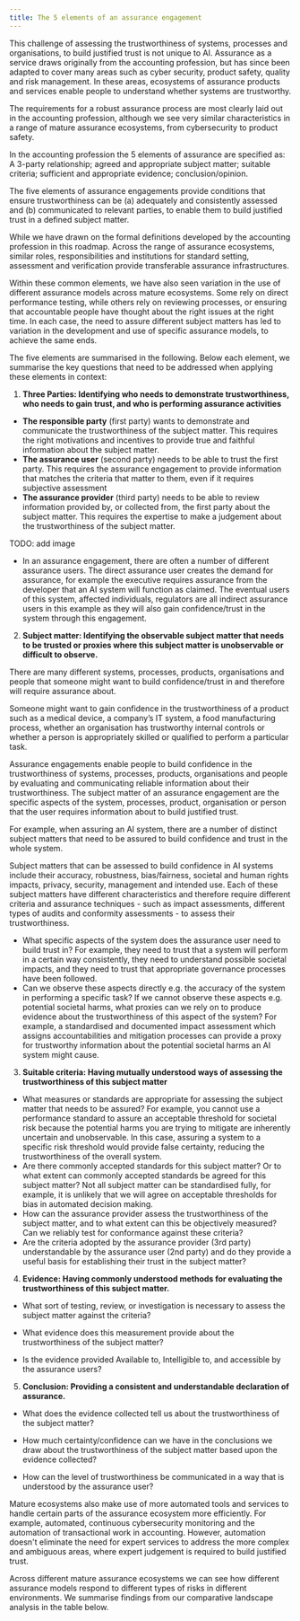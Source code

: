 ```yaml
---
title: The 5 elements of an assurance engagement
---
```



<CookieBanner />

This challenge of assessing the trustworthiness of systems, processes and organisations, to build justified trust is not unique to AI. Assurance as a service draws originally from the accounting profession, but has since been adapted to cover many areas such as cyber security, product safety, quality and risk management. In these areas, ecosystems of assurance products and services enable people to understand whether systems are trustworthy.

The requirements for a robust assurance process are most clearly laid out in the accounting profession, although we see very similar characteristics in a range of mature assurance ecosystems, from cybersecurity to product safety.

In the accounting profession the <OutboundLink href="https://www.iaasb.org/publications/international-standard-assurance-engagements-isae-3000-revised-assurance-engagements-other-audits-or-0">5 elements</OutboundLink> of assurance are specified as: A 3-party relationship; agreed and appropriate subject matter; suitable criteria; sufficient and appropriate evidence; conclusion/opinion.

The five elements of assurance engagements provide conditions that ensure trustworthiness can be (a) adequately and consistently assessed and (b) communicated to relevant parties, to enable them to build justified trust in a defined subject matter.

While we have drawn on the formal definitions developed by the accounting profession in this roadmap. Across the range of assurance ecosystems, similar roles, responsibilities and institutions for standard setting, assessment and verification provide transferable assurance infrastructures.

Within these common elements, we have also seen variation in the use of different assurance models across mature ecosystems. Some rely on direct performance testing, while others rely on reviewing processes, or ensuring that accountable people have thought about the right issues at the right time. In each case, the need to assure different subject matters has led to variation in the development and use of specific assurance models, to achieve the same ends.

The five elements are summarised in the following. Below each element, we summarise the key questions that need to be addressed when applying these elements in context:

1. **<OutboundLink href="https://www.icaew.com/technical/audit-and-assurance/assurance/process/scoping/what-is-feasible/three-party-relationship">Three Parties</OutboundLink>: Identifying who needs to demonstrate trustworthiness, who needs to gain trust, and who is performing assurance activities**

- **The responsible party** (first party) wants to demonstrate and communicate the trustworthiness of the subject matter. This requires the right motivations and incentives to provide true and faithful information about the subject matter.
- **The assurance user** (second party) needs to be able to trust the first party. This requires the assurance engagement to provide information that matches the criteria that matter to them, even if it requires subjective assessment
- **The assurance provider** (third party) needs to be able to review information provided by, or collected from, the first party about the subject matter. This requires the expertise to make a judgement about the trustworthiness of the subject matter.

TODO: add image

- In an assurance engagement, there are often a number of different assurance users. The direct assurance user creates the demand for assurance, for example the executive requires assurance from the developer that an AI system will function as claimed. The eventual users of this system, affected individuals, regulators are all indirect assurance users in this example as they will also gain confidence/trust in the system through this engagement.

2. **<OutboundLink href="https://www.icaew.com/technical/audit-and-assurance/assurance/process/scoping/what-is-feasible/subject-matter">Subject matter</OutboundLink>: Identifying the observable subject matter that needs to be trusted or proxies where this subject matter is unobservable or difficult to observe.**

<Collapse label="Subject matter in assurance">

There are many different systems, processes, products, organisations and people that someone might want to build confidence/trust in and therefore will require assurance about.

Someone might want to gain confidence in the trustworthiness of a product such as a medical device, a company’s IT system, a food manufacturing process, whether an organisation has trustworthy internal controls or whether a person is appropriately skilled or qualified to perform a particular task.

Assurance engagements enable people to build confidence in the trustworthiness of systems, processes, products, organisations and people by evaluating and communicating reliable information about their trustworthiness. The subject matter of an assurance engagement are the specific aspects of the system, processes, product, organisation or person that the user requires information about to build justified trust.

For example, when assuring an AI system, there are a number of distinct subject matters that need to be assured to build confidence and trust in the whole system.

Subject matters that can be assessed to build confidence in AI systems include their accuracy, robustness, bias/fairness, societal and human rights impacts, privacy, security, management and intended use. Each of these subject matters have different characteristics and therefore require different criteria and assurance techniques - such as impact assessments, different types of audits and conformity assessments - to assess their trustworthiness.

</Collapse>

- What specific aspects of the system does the assurance user need to build trust in? For example, they need to trust that a system will perform in a certain way consistently, they need to understand possible societal impacts, and they need to trust that appropriate governance processes have been followed.
- Can we observe these aspects directly e.g. the accuracy of the system in performing a specific task? If we cannot observe these aspects e.g. potential societal harms, what proxies can we rely on to produce evidence about the trustworthiness of this aspect of the system? For example, a standardised and documented impact assessment which assigns accountabilities and mitigation processes can provide a proxy for trustworthy information about the potential societal harms an AI system might cause.

3. **<OutboundLink href="https://www.icaew.com/technical/audit-and-assurance/assurance/process/scoping/what-is-feasible/criteria">Suitable criteria</OutboundLink>: Having mutually understood ways of assessing the trustworthiness of this subject matter**

- What measures or standards are appropriate for assessing the subject matter that needs to be assured? For example, you cannot use a performance standard to assure an acceptable threshold for societal risk because the potential harms you are trying to mitigate are inherently uncertain and unobservable. In this case, assuring a system to a specific risk threshold would provide false certainty, reducing the trustworthiness of the overall system.
- Are there commonly accepted standards for this subject matter? Or to what extent can commonly accepted standards be agreed for this subject matter? Not all subject matter can be standardised fully, for example, it is unlikely that we will agree on acceptable thresholds for bias in automated decision making.
- How can the assurance provider assess the trustworthiness of the subject matter, and to what extent can this be objectively measured? Can we reliably test for conformance against these criteria?
- Are the criteria adopted by the assurance provider (3rd party) understandable by the assurance user (2nd party) and do they provide a useful basis for establishing their trust in the subject matter?

4. **<OutboundLink href="https://www.icaew.com/technical/audit-and-assurance/assurance/process/scoping/what-is-feasible/evidence">Evidence</OutboundLink>: Having commonly understood methods for evaluating the trustworthiness of this subject matter.**

- What sort of testing, review, or investigation is necessary to assess the subject matter against the criteria?

- What evidence does this measurement provide about the trustworthiness of the subject matter?

- Is the evidence provided <OutboundLink href="https://www.ted.com/talks/onora_o_neill_what_we_don_t_understand_about_trust">Available to, Intelligible to, and accessible by</OutboundLink> the assurance users?

5. **<OutboundLink href="https://www.icaew.com/technical/audit-and-assurance/assurance/process/scoping/what-is-feasible/assurance-report">Conclusion</OutboundLink>: Providing a consistent and understandable declaration of assurance.**

- What does the evidence collected tell us about the trustworthiness of the subject matter?

- How much certainty/confidence can we have in the conclusions we draw about the trustworthiness of the subject matter based upon the evidence collected?

- How can the level of trustworthiness be communicated in a way that is understood by the assurance user?

Mature ecosystems also make use of more automated tools and services to handle certain parts of the assurance ecosystem more efficiently. For example, automated, continuous cybersecurity monitoring and the automation of transactional work in accounting. However, automation doesn't eliminate the need for expert services to address the more complex and ambiguous areas, where expert judgement is required to build justified trust.

Across different mature assurance ecosystems we can see how different assurance models respond to different types of risks in different environments. We summarise findings from our comparative landscape analysis in the table below.

<License />
